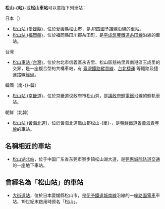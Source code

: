 {{noteTA
|1=zh-tw:松山站;zh-hk:松山站;zh-cn:松山站;
|2=zh-hans:筑丰; zh-hant:筑豐;
}}
'''松山-{站}-'''或'''松山車站'''可以意指下列車站：

;日本（{{lang|ja|松山駅}}）
*[[松山站_(愛媛縣)|松山站 (愛媛縣)]]，位於愛媛縣松山市，是[[JR四國|JR四國]][[予讚線|予讚線]]沿線的車站。
*[[松山站_(福岡縣)|松山站 (福岡縣)]]，位於福岡縣田川郡糸田町，是[[平成筑豐鐵道|平成筑豐鐵道]][[糸田線|糸田線]]沿線的車站。

;台灣
*[[松山車站_(台灣)|松山車站 (台灣)]]，位於台北市信義區永吉里、松山區慈祐里與南港區玉成里的交界，是一座複合型的共構車站，有 {{rint|tw|tra}}[[臺灣鐵路|臺灣鐵路]][[縱貫線_(北段)|縱貫線]]、{{rint|tw|trts}}[[台北捷運|台北捷運]] {{松山新店線}}等鐵路及捷運路線經過。

;韓國（南-{}-韓）
*[[松山站_(京畿道)|松山站 (京畿道)]]，位於京畿道议政府市松山洞，是[[議政府輕電鐵|議政府輕電鐵]]沿線的輕軌車站。

;朝鮮（北韓）
*[[松山站_(黃海北道)|松山站 (黃海北道)]]，位於黃海北道鳳山郡松山-{里}-，是[[朝鮮民主主義人民共和國鐵道省|朝鮮鐵道省]][[黃海青年線|黃海青年線]]的車站。

== 名稱相近的車站 ==
*[[松山湖北站|松山湖北站]]，位于中国广东省东莞市寮步镇松山湖大道，是[[莞惠城际轨道交通|莞惠城际轨道交通]]的一座地下車站。

== 曾經名為「松山站」的車站 ==
*[[大街道站|大街道站]]，位於日本愛媛縣松山市，是[[伊予鐵道|伊予鐵道]][[城南線|城南線]]沿線的一座[[路面電車|路面電車]]車站，19世紀末啟用時原名「松山」。

{{disambig|Cat=三字車站名消歧義}}